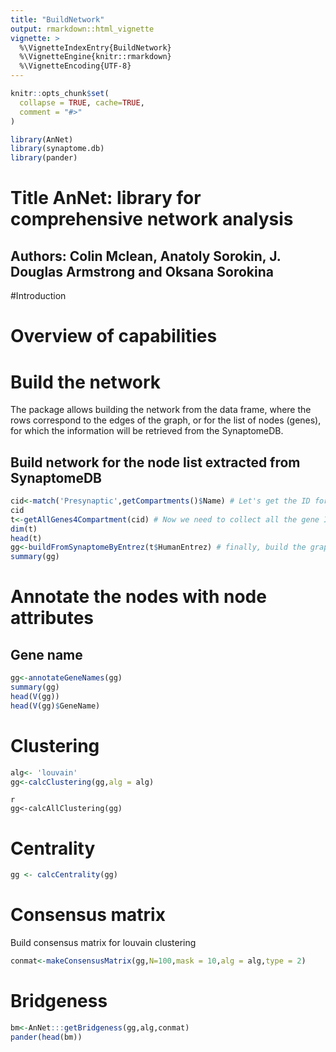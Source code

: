 ```yaml
---
title: "BuildNetwork"
output: rmarkdown::html_vignette
vignette: >
  %\VignetteIndexEntry{BuildNetwork}
  %\VignetteEngine{knitr::rmarkdown}
  %\VignetteEncoding{UTF-8}
---
```


```r
knitr::opts_chunk$set(
  collapse = TRUE, cache=TRUE,
  comment = "#>"
)
```

```r
library(AnNet)
library(synaptome.db)
library(pander)
```
# Title   AnNet: library for comprehensive network analysis
##  Authors: Colin Mclean, Anatoly Sorokin, J. Douglas Armstrong and Oksana Sorokina    

#Introduction

# Overview of capabilities
# Build the network

The package allows building the network from the data frame, where the rows correspond to the edges of the graph, or for the list of nodes (genes), for which the information will be retrieved from the SynaptomeDB.

## Build network for the node list extracted from SynaptomeDB

```r

cid<-match('Presynaptic',getCompartments()$Name) # Let's get the ID for presynaptic compartment
cid
t<-getAllGenes4Compartment(cid) # Now we need to collect all the gene IDs for presinaptic  compartment
dim(t)
head(t)
gg<-buildFromSynaptomeByEntrez(t$HumanEntrez) # finally, build the graph using respecctive gene EntrezIDs as node IDs
summary(gg)

```
# Annotate the nodes with node attributes
## Gene name
```r

gg<-annotateGeneNames(gg)
summary(gg)
head(V(gg))
head(V(gg)$GeneName)
```

# Clustering

```r
alg<- 'louvain'
gg<-calcClustering(gg,alg = alg)
```

```
{r cluster.graph, cache=TRUE}
gg<-calcAllClustering(gg)
```

# Centrality
```r
gg <- calcCentrality(gg)
```

# Consensus matrix
Build consensus matrix for louvain clustering
```r
conmat<-makeConsensusMatrix(gg,N=100,mask = 10,alg = alg,type = 2)
```

# Bridgeness 
```r
bm<-AnNet:::getBridgeness(gg,alg,conmat)
pander(head(bm))
```

